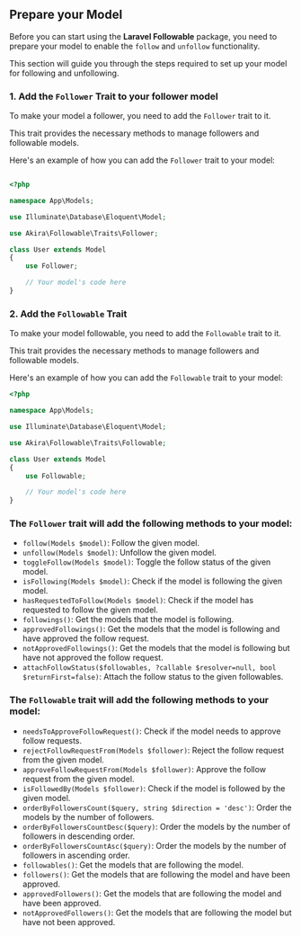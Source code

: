 ## Prepare your Model

Before you can start using the **Laravel Followable** package, you need to prepare your model to enable the `follow` and `unfollow` functionality.

This section will guide you through the steps required to set up your model for following and unfollowing.


### 1. Add the `Follower` Trait  to  your follower model

To make your model a follower, you need to add the `Follower` trait to it.

This trait provides the necessary methods to manage followers and followable models.

Here's an example of how you can add the `Follower` trait to your model:

```php

<?php

namespace App\Models;

use Illuminate\Database\Eloquent\Model;

use Akira\Followable\Traits\Follower;

class User extends Model
{
    use Follower;

    // Your model's code here
}
```


### 2. Add the `Followable` Trait

To make your model followable, you need to add the `Followable` trait to it.

This trait provides the necessary methods to manage followers and followable models.

Here's an example of how you can add the `Followable` trait to your model:

```php
<?php

namespace App\Models;

use Illuminate\Database\Eloquent\Model;

use Akira\Followable\Traits\Followable;

class User extends Model
{
    use Followable;

    // Your model's code here
}
```

### The `Follower` trait will add the following methods to your model:

- `follow(Models $model)`: Follow the given model.
- `unfollow(Models $model)`: Unfollow the given model.
- `toggleFollow(Models $model)`: Toggle the follow status of the given model.
- `isFollowing(Models $model)`: Check if the model is following the given model.
- `hasRequestedToFollow(Models $model)`: Check if the model has requested to follow the given model.
- `followings()`: Get the models that the model is following.
- `approvedFollowings()`: Get the models that the model is following and have approved the follow request.
- `notApprovedFollowings()`: Get the models that the model is following but have not approved the follow request.
- `attachFollowStatus($followables, ?callable $resolver=null, bool $returnFirst=false)`: Attach the follow status to the given followables.



###  The `Followable` trait will add the following methods to your model:

- `needsToApproveFollowRequest()`: Check if the model needs to approve follow requests.
- `rejectFollowRequestFrom(Models $follower)`: Reject the follow request from the given model.
- `approveFollowRequestFrom(Models $follower)`: Approve the follow request from the given model.
- `isFollowedBy(Models $follower)`: Check if the model is followed by the given model.
- `orderByFollowersCount($query, string $direction = 'desc')`: Order the models by the number of followers.
- `orderByFollowersCountDesc($query)`: Order the models by the number of followers in descending order.
- `orderByFollowersCountAsc($query)`: Order the models by the number of followers in ascending order.
- `followables()`: Get the models that are following the model.
- `followers()`: Get the models that are following the model and have been approved.
- `approvedFollowers()`: Get the models that are following the model and have been approved.
- `notApprovedFollowers()`: Get the models that are following the model but have not been approved.






